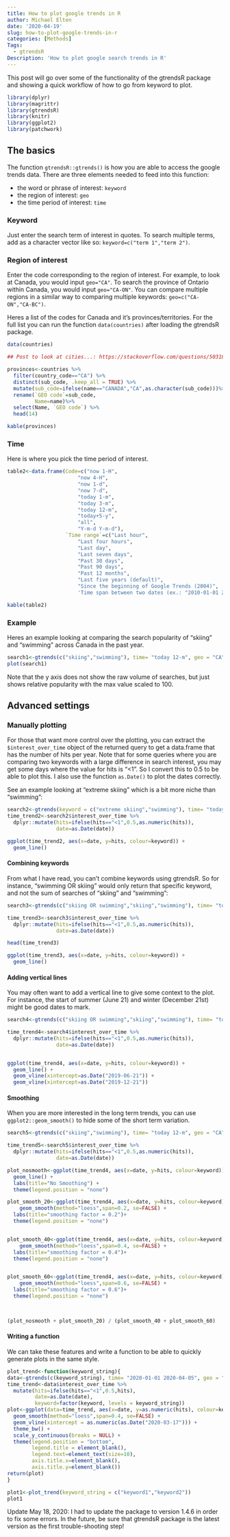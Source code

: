 ```yaml
---
title: How to plot google trends in R
author: Michael Elten
date: '2020-04-19'
slug: how-to-plot-google-trends-in-r
categories: [Methods]
Tags:
  - gtrendsR
Description: 'How to plot google search trends in R'
---
```



This post will go over some of the functionality of the gtrendsR package and showing a quick workflow of how to go from keyword to plot.

```r
library(dplyr)
library(magrittr)
library(gtrendsR)
library(knitr)
library(ggplot2)
library(patchwork)
```


## The basics

The function `gtrendsR::gtrends()` is how you are able to access the google trends data. There are three elements needed to feed into this function:

- the word or phrase of interest: `keyword`
- the region of interest: `geo`
- the time period of interest: `time`


### Keyword

Just enter the search term of interest in quotes. To search multiple terms, add as a character vector like so: `keyword=c("term 1","term 2")`.

### Region of interest

Enter the code corresponding to the region of interest. For example, to look at Canada, you would input `geo="CA"`. To search the province of Ontario within Canada, you would input `geo="CA-ON"`. You can compare multiple regions in a similar way to comparing multiple keywords: `geo=c("CA-ON","CA-BC")`.

Heres a list of the codes for Canada and it's provinces/territories. For the full list you can run the function `data(countries)` after loading the gtrendsR package.

```r
data(countries) 

## Post to look at cities...: https://stackoverflow.com/questions/50318748/gtrendsr-geo-msa-area-code

provinces<-countries %>%
  filter(country_code=="CA") %>%
  distinct(sub_code, .keep_all = TRUE) %>%
  mutate(sub_code=ifelse(name=="CANADA","CA",as.character(sub_code)))%>%
  rename(`GEO code`=sub_code,
         Name=name)%>%
  select(Name, `GEO code`) %>%
  head(14)

kable(provinces)
```

### Time

Here is where you pick the time period of interest. 

```r

table2<-data.frame(Code=c("now 1-H", 
                       "now 4-H",
                       "now 1-d",
                       "now 7-d",
                       "today 1-m",
                       "today 3-m",
                       "today 12-m",
                       "today+5-y",
                       "all",
                       "Y-m-d Y-m-d"),
                   `Time range`=c("Last hour",
                       "Last four hours",
                       "Last day",
                       "Last seven days",
                       "Past 30 days",
                       "Past 90 days",
                       "Past 12 months",
                       "Last five years (default)",
                       "Since the beginning of Google Trends (2004)",
                       'Time span between two dates (ex.: "2010-01-01 2010-04-03")'))

kable(table2)

```


### Example

Heres an example looking at comparing the search popularity of "skiing" and "swimming" across Canada in the past year.

```r
 
search1<-gtrends(c("skiing","swimming"), time= "today 12-m", geo = "CA")
plot(search1)

```

Note that the y axis does not show the raw volume of searches, but just shows relative popularity with the max value scaled to 100. 


## Advanced settings

### Manually plotting

For those that want more control over the plotting, you can extract the `$interest_over_time` object of the returned query to get a data.frame that has the number of hits per year. Note that for some queries where you are comparing two keywords with a large difference in search interest, you may get some days where the value for hits is "<1". So I convert this to 0.5 to be able to plot this. I also use the function `as.Date()` to plot the dates correctly.

See an example looking at "extreme skiing" which is a bit more niche than "swimming":

```r
search2<-gtrends(keyword = c("extreme skiing","swimming"), time= "today 12-m", geo = "CA")
time_trend2<-search2$interest_over_time %>%
  dplyr::mutate(hits=ifelse(hits=="<1",0.5,as.numeric(hits)),
                date=as.Date(date))

ggplot(time_trend2, aes(x=date, y=hits, colour=keyword)) +
  geom_line()
```


#### Combining keywords
From what I have read, you can't combine keywords using gtrendsR. So for instance, "swimming OR skiing" would only return that specific keyword, and not the sum of searches of "skiing" and "swimming":

```r

search3<-gtrends(c("skiing OR swimming","skiing","swimming"), time= "today 12-m", geo = "CA")

time_trend3<-search3$interest_over_time %>%
  dplyr::mutate(hits=ifelse(hits=="<1",0.5,as.numeric(hits)),
                date=as.Date(date))

head(time_trend3)

ggplot(time_trend3, aes(x=date, y=hits, colour=keyword)) +
  geom_line()

```

#### Adding vertical lines

You may often want to add a vertical line to give some context to the plot. For instance, the start of summer (June 21) and winter (December 21st) might be good dates to mark. 


```r

search4<-gtrends(c("skiing OR swimming","skiing","swimming"), time= "today 12-m", geo = "CA")

time_trend4<-search4$interest_over_time %>%
  dplyr::mutate(hits=ifelse(hits=="<1",0.5,as.numeric(hits)),
                date=as.Date(date))


ggplot(time_trend4, aes(x=date, y=hits, colour=keyword)) +
  geom_line() +
  geom_vline(xintercept=as.Date("2019-06-21")) +
  geom_vline(xintercept=as.Date("2019-12-21")) 

```

#### Smoothing

When you are more interested in the long term trends, you can use `ggplot2::geom_smooth()` to hide some of the short term variation. 

```r

search5<-gtrends(c("skiing","swimming"), time= "today 12-m", geo = "CA")

time_trend5<-search5$interest_over_time %>%
  dplyr::mutate(hits=ifelse(hits=="<1",0.5,as.numeric(hits)),
                date=as.Date(date))

plot_nosmooth<-ggplot(time_trend4, aes(x=date, y=hits, colour=keyword)) +
  geom_line() + 
  labs(title="No Smoothing") + 
  theme(legend.position = "none")

plot_smooth_20<-ggplot(time_trend4, aes(x=date, y=hits, colour=keyword)) +
    geom_smooth(method="loess",span=0.2, se=FALSE) +
  labs(title="smoothing factor = 0.2")+ 
  theme(legend.position = "none")


plot_smooth_40<-ggplot(time_trend4, aes(x=date, y=hits, colour=keyword)) +
    geom_smooth(method="loess",span=0.4, se=FALSE) +
  labs(title="smoothing factor = 0.4")+ 
  theme(legend.position = "none")


plot_smooth_60<-ggplot(time_trend4, aes(x=date, y=hits, colour=keyword)) +
    geom_smooth(method="loess",span=0.6, se=FALSE) +
  labs(title="smoothing factor = 0.6")+ 
  theme(legend.position = "none")


  
(plot_nosmooth + plot_smooth_20) / (plot_smooth_40 + plot_smooth_60)  
```


#### Writing a function

We can take these features and write a function to be able to quickly generate plots in the same style. 
 
```r
plot_trend<-function(keyword_string){
data<-gtrends(c(keyword_string), time= "2020-01-01 2020-04-05", geo = "CA")
time_trend<-data$interest_over_time %>%
  mutate(hits=ifelse(hits=="<1",0.5,hits),
         date=as.Date(date),
         keyword=factor(keyword, levels = keyword_string))
plot<-ggplot(data=time_trend, aes(x=date, y=as.numeric(hits), colour=keyword)) +
  geom_smooth(method="loess",span=0.4, se=FALSE) +
  geom_vline(xintercept = as.numeric(as.Date("2020-03-17"))) +
  theme_bw() +
  scale_y_continuous(breaks = NULL) +
  theme(legend.position = "bottom",
        legend.title = element_blank(),
        legend.text=element_text(size=10),
        axis.title.x=element_blank(),
        axis.title.y=element_blank())
return(plot)
}

plot1<-plot_trend(keyword_string = c("keyword1","keyword2"))
plot1
```


Update May 18, 2020: I had to update the package to version 1.4.6 in order to fix some errors. In the future, be sure that gtrendsR package is the latest version as the first trouble-shooting step!
